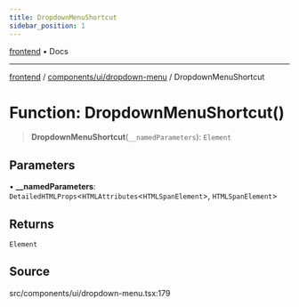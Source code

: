```yaml
---
title: DropdownMenuShortcut
sidebar_position: 1
---
```


[frontend](../../../..) • Docs

***

[frontend](../../../..) / [components/ui/dropdown-menu](..) / DropdownMenuShortcut

# Function: DropdownMenuShortcut()

> **DropdownMenuShortcut**(`__namedParameters`): `Element`

## Parameters

• **\_\_namedParameters**: `DetailedHTMLProps`\<`HTMLAttributes`\<`HTMLSpanElement`\>, `HTMLSpanElement`\>

## Returns

`Element`

## Source

src/components/ui/dropdown-menu.tsx:179
